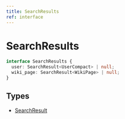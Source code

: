 ```yaml
---
title: SearchResults
ref: interface
---
```


# SearchResults

```ts
interface SearchResults {
  user: SearchResult<UserCompact> | null;
  wiki_page: SearchResult<WikiPage> | null;
}
```

## Types

- [SearchResult](/references/search-result)

